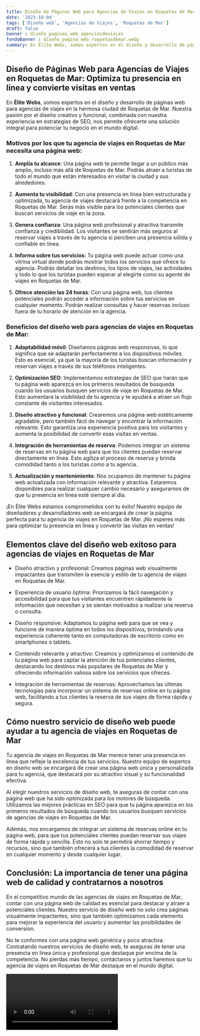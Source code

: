 ```yaml
---
title: Diseño de Páginas Web para Agencias de Viajes en Roquetas de Mar
date: '2023-10-04'
tags: ['Diseño web', 'Agencias de Viajes', 'Roquetas de Mar']
draft: false
banner : diseño_paginas_web_agenciasdeviajes
fondoBanner : diseño_pagina_web_roquetasdemar.webp
summary: En Élite Webs, somos expertos en el diseño y desarrollo de páginas web para agencias de viajes en la hermosa ciudad de Roquetas de Mar. Nuestra pasión por el diseño creativo y funcional, combinada con nuestra experiencia en estrategias de SEO, nos permite ofrecerte una solución integral para potenciar tu negocio en el mundo digital.
---
```


## Diseño de Páginas Web para Agencias de Viajes en Roquetas de Mar: Optimiza tu presencia en línea y convierte visitas en ventas

En **Élite Webs**, somos expertos en el diseño y desarrollo de páginas web para agencias de viajes en la hermosa ciudad de Roquetas de Mar. Nuestra pasión por el diseño creativo y funcional, combinada con nuestra experiencia en estrategias de SEO, nos permite ofrecerte una solución integral para potenciar tu negocio en el mundo digital.

### Motivos por los que tu agencia de viajes en Roquetas de Mar necesita una página web:

1. **Amplía tu alcance**: Una página web te permite llegar a un público más amplio, incluso más allá de Roquetas de Mar. Podrás atraer a turistas de todo el mundo que están interesados en visitar la ciudad y sus alrededores.

2. **Aumenta tu visibilidad**: Con una presencia en línea bien estructurada y optimizada, tu agencia de viajes destacará frente a la competencia en Roquetas de Mar. Serás más visible para los potenciales clientes que buscan servicios de viaje en la zona.

3. **Genera confianza**: Una página web profesional y atractiva transmite confianza y credibilidad. Los visitantes se sentirán más seguros al reservar viajes a través de tu agencia si perciben una presencia sólida y confiable en línea.

4. **Informa sobre tus servicios**: Tu página web puede actuar como una vitrina virtual donde podrás mostrar todos los servicios que ofrece tu agencia. Podrás detallar los destinos, los tipos de viajes, las actividades y todo lo que los turistas pueden esperar al elegirte como su agente de viajes en Roquetas de Mar.

5. **Ofrece atención las 24 horas**: Con una página web, tus clientes potenciales podrán acceder a información sobre tus servicios en cualquier momento. Podrán realizar consultas y hacer reservas incluso fuera de tu horario de atención en la agencia.

### Beneficios del diseño web para agencias de viajes en Roquetas de Mar:

1. **Adaptabilidad móvil**: Diseñamos páginas web responsivas, lo que significa que se adaptarán perfectamente a los dispositivos móviles. Esto es esencial, ya que la mayoría de los turistas buscan información y reservan viajes a través de sus teléfonos inteligentes.

2. **Optimización SEO**: Implementamos estrategias de SEO que harán que tu página web aparezca en los primeros resultados de búsqueda cuando los usuarios busquen servicios de viaje en Roquetas de Mar. Esto aumentará la visibilidad de tu agencia y te ayudará a atraer un flujo constante de visitantes interesados.

3. **Diseño atractivo y funcional**: Crearemos una página web estéticamente agradable, pero también fácil de navegar y encontrar la información relevante. Esto garantiza una experiencia positiva para los visitantes y aumenta la posibilidad de convertir esas visitas en ventas.

4. **Integración de herramientas de reserva**: Podemos integrar un sistema de reservas en tu página web para que los clientes puedan reservar directamente en línea. Esto agiliza el proceso de reserva y brinda comodidad tanto a los turistas como a tu agencia.

5. **Actualización y mantenimiento**: Nos ocupamos de mantener tu página web actualizada con información relevante y atractiva. Estaremos disponibles para realizar cualquier cambio necesario y asegurarnos de que tu presencia en línea esté siempre al día.

¡En Élite Webs estamos comprometidos con tu éxito! Nuestro equipo de diseñadores y desarrolladores web se encargará de crear la página perfecta para tu agencia de viajes en Roquetas de Mar. ¡No esperes más para optimizar tu presencia en línea y convertir las visitas en ventas!

<GifSeo />

<Cta />

## Elementos clave del diseño web exitoso para agencias de viajes en Roquetas de Mar

- Diseño atractivo y profesional: Creamos páginas web visualmente impactantes que transmiten la esencia y estilo de tu agencia de viajes en Roquetas de Mar.

- Experiencia de usuario óptima: Priorizamos la fácil navegación y accesibilidad para que tus visitantes encuentren rápidamente la información que necesitan y se sientan motivados a realizar una reserva o consulta.

- Diseño responsive: Adaptamos tu página web para que se vea y funcione de manera óptima en todos los dispositivos, brindando una experiencia coherente tanto en computadoras de escritorio como en smartphones o tablets.

- Contenido relevante y atractivo: Creamos y optimizamos el contenido de tu página web para captar la atención de tus potenciales clientes, destacando los destinos más populares de Roquetas de Mar y ofreciendo información valiosa sobre los servicios que ofreces.

- Integración de herramientas de reservas: Aprovechamos las últimas tecnologías para incorporar un sistema de reservas online en tu página web, facilitando a tus clientes la reserva de sus viajes de forma rápida y segura.

## Cómo nuestro servicio de diseño web puede ayudar a tu agencia de viajes en Roquetas de Mar

Tu agencia de viajes en Roquetas de Mar merece tener una presencia en línea que refleje la excelencia de tus servicios. Nuestro equipo de expertos en diseño web se encargará de crear una página web única y personalizada para tu agencia, que destacará por su atractivo visual y su funcionalidad efectiva.

Al elegir nuestros servicios de diseño web, te aseguras de contar con una página web que ha sido optimizada para los motores de búsqueda. Utilizamos las mejores prácticas en SEO para que tu página aparezca en los primeros resultados de búsqueda cuando los usuarios busquen servicios de agencias de viajes en Roquetas de Mar.

Además, nos encargamos de integrar un sistema de reservas online en tu página web, para que tus potenciales clientes puedan reservar sus viajes de forma rápida y sencilla. Esto no solo te permitirá ahorrar tiempo y recursos, sino que también ofrecerá a tus clientes la comodidad de reservar en cualquier momento y desde cualquier lugar.

## Conclusión: La importancia de tener una página web de calidad y contratarnos a nosotros

En el competitivo mundo de las agencias de viajes en Roquetas de Mar, contar con una página web de calidad es esencial para destacar y atraer a potenciales clientes. Nuestro servicio de diseño web no solo crea páginas visualmente impactantes, sino que también optimizamos cada elemento para mejorar la experiencia del usuario y aumentar las posibilidades de conversión.

No te conformes con una página web genérica y poco atractiva. Contratando nuestros servicios de diseño web, te aseguras de tener una presencia en línea única y profesional que destaque por encima de la competencia. No pierdas más tiempo, contáctanos y juntos haremos que tu agencia de viajes en Roquetas de Mar destaque en el mundo digital.

<Video />

<CtaBot job='Agencias de Viajes' city='Roquetas de Mar'/>

<Gmaps query='Roquetas de Mar+españa+maps' />